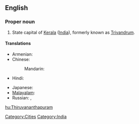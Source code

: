 ==English==
{{wikipedia}}

===Proper noun===
{{en-proper noun}}

# State capital of [[Kerala]] ([[India]]), formerly known as [[Trivandrum]].

====Translations====
{{trans-top|capital of Kerala, India}}
* Armenian: {{t|hy|Տիրուվանանտապուրամ|tr=Tiruvanantapuram}}
* Chinese:
*: Mandarin: {{t|cmn|特里凡得琅|tr=Tèlǐfándeláng|sc=Hani}}
* Hindi: {{t|hi|तिरुअनन्तपुरम्|tr=tiru'anantapuram|xs=Hindi}}
{{trans-mid}}
* Japanese: {{t|ja|ティルヴァナンタプラム|tr=Tiruvanantapuramu}}
* [[Malayalam]]: {{t|ml|തിരുവനന്തപുരം|tr=Tiruvanŭntapuraṁ|sc=Mlym|xs=Malayalam}}
* Russian: {{t|ru|Тируванантапурам|m|tr=Tiruvanantapuram}},  {{t|ru|Тривандрум|m|tr=Trivandrum}}
{{trans-bottom}}

[[Category:Cities]]
[[Category:India]]

[[hu:Thiruvananthapuram]]